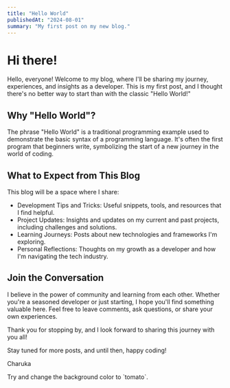 ```yaml
---
title: "Hello World"
publishedAt: "2024-08-01"
summary: "My first post on my new blog."
---
```


# Hi there!

Hello, everyone! Welcome to my blog, where I'll be sharing my journey, experiences, and insights as a developer. This is my first post, and I thought there's no better way to start than with the classic "Hello World!"


## Why "Hello World"?

The phrase "Hello World" is a traditional programming example used to demonstrate the basic syntax of a programming language. It's often the first program that beginners write, symbolizing the start of a new journey in the world of coding.


## What to Expect from This Blog

This blog will be a space where I share:


* Development Tips and Tricks: Useful snippets, tools, and resources that I find helpful.
* Project Updates: Insights and updates on my current and past projects, including challenges and solutions.
* Learning Journeys: Posts about new technologies and frameworks I'm exploring.
* Personal Reflections: Thoughts on my growth as a developer and how I'm navigating the tech industry.


## Join the Conversation
I believe in the power of community and learning from each other. Whether you're a seasoned developer or just starting, I hope you'll find something valuable here. Feel free to leave comments, ask questions, or share your own experiences.

Thank you for stopping by, and I look forward to sharing this journey with you all!

Stay tuned for more posts, and until then, happy coding!

Charuka
<div style={{backgroundColor: 'violet', padding: '1rem'}}>
  Try and change the background color to `tomato`.
</div>
